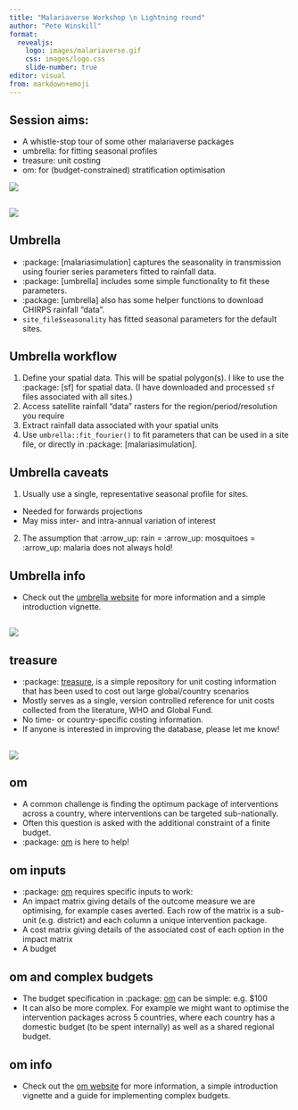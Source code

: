 ```yaml
---
title: "Malariaverse Workshop \n Lightning round"
author: "Pete Winskill"
format:
  revealjs:
    logo: images/malariaverse.gif
    css: images/logo.css
    slide-number: true
editor: visual
from: markdown+emoji
---
```


## Session aims:

-   A whistle-stop tour of some other malariaverse packages
-   umbrella: for fitting seasonal profiles
-   treasure: unit costing
-   om: for (budget-constrained) stratification optimisation

![](images/Guinea-Pig-bald.jpg){fig-align="center"}

## 

![](images/umbrella.png){fig-align="center"}

## Umbrella

-   :package: \[malariasimulation\] captures the seasonality in transmission using fourier series parameters fitted to rainfall data.
-   :package: \[umbrella\] includes some simple functionality to fit these parameters.
-   :package: \[umbrella\] also has some helper functions to download CHIRPS rainfall "data".
-   `site_file$seasonality` has fitted seasonal parameters for the default sites.

## Umbrella workflow

1.  Define your spatial data. This will be spatial polygon(s). I like to use the :package: \[sf\] for spatial data. (I have downloaded and processed `sf` files associated with all sites.)
2.  Access satellite rainfall "data" rasters for the region/period/resolution you require
3.  Extract rainfall data associated with your spatial units
4.  Use `umbrella::fit_fourier()` to fit parameters that can be used in a site file, or directly in :package: \[malariasimulation\].

## Umbrella caveats

1.  Usually use a single, representative seasonal profile for sites.

-   Needed for forwards projections
-   May miss inter- and intra-annual variation of interest

2.  The assumption that :arrow_up: rain = :arrow_up: mosquitoes = :arrow_up: malaria does not always hold!

## Umbrella info

-   Check out the [umbrella website](https://mrc-ide.github.io/umbrella/) for more information and a simple introduction vignette.

## 

![](images/treasure.png){fig-align="center"}

## treasure

-   :package: [treasure], is a simple repository for unit costing information that has been used to cost out large global/country scenarios
-   Mostly serves as a single, version controlled reference for unit costs collected from the literature, WHO and Global Fund.
-   No time- or country-specific costing information.
-   If anyone is interested in improving the database, please let me know!

## 

![](images/om.png){fig-align="center"}

## om

-   A common challenge is finding the optimum package of interventions across a country, where interventions can be targeted sub-nationally.
-   Often this question is asked with the additional constraint of a finite budget.
-   :package: [om] is here to help!

## om inputs

-   :package: [om] requires specific inputs to work:
-   An impact matrix giving details of the outcome measure we are optimising, for example cases averted. Each row of the matrix is a sub-unit (e.g. district) and each column a unique intervention package.
-   A cost matrix giving details of the associated cost of each option in the impact matrix
-   A budget

## om and complex budgets

-   The budget specification in :package: [om] can be simple: e.g. \$100
-   It can also be more complex. For example we might want to optimise the intervention packages across 5 countries, where each country has a domestic budget (to be spent internally) as well as a shared regional budget.

## om info

-   Check out the [om website](https://mrc-ide.github.io/om/index.html) for more information, a simple introduction vignette and a guide for implementing complex budgets.
